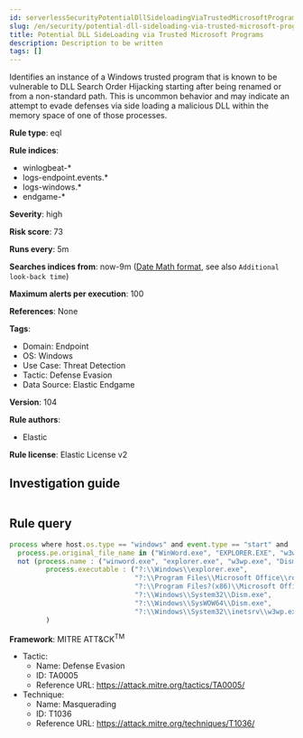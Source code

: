 ```yaml
---
id: serverlessSecurityPotentialDllSideloadingViaTrustedMicrosoftPrograms
slug: /en/security/potential-dll-sideloading-via-trusted-microsoft-programs
title: Potential DLL SideLoading via Trusted Microsoft Programs
description: Description to be written
tags: []
---
```


<div id="potential-dll-sideloading-via-trusted-microsoft-programs"></div>

Identifies an instance of a Windows trusted program that is known to be vulnerable to DLL Search Order Hijacking starting after being renamed or from a non-standard path. This is uncommon behavior and may indicate an attempt to evade defenses via side loading a malicious DLL within the memory space of one of those processes.

**Rule type**: eql

**Rule indices**: 

* winlogbeat-*
* logs-endpoint.events.*
* logs-windows.*
* endgame-*

**Severity**: high

**Risk score**: 73

**Runs every**: 5m

**Searches indices from**: now-9m ([Date Math format](((ref))/common-options.html#date-math), see also <DocLink id="serverlessSecurityRulesUiCreate" section="set-the-rules-schedule">`Additional look-back time`</DocLink>)

**Maximum alerts per execution**: 100

**References**: None

**Tags**: 

* Domain: Endpoint
* OS: Windows
* Use Case: Threat Detection
* Tactic: Defense Evasion
* Data Source: Elastic Endgame

**Version**: 104

**Rule authors**: 

* Elastic

**Rule license**: Elastic License v2

## Investigation guide

```markdown

```

## Rule query

```js
process where host.os.type == "windows" and event.type == "start" and
  process.pe.original_file_name in ("WinWord.exe", "EXPLORER.EXE", "w3wp.exe", "DISM.EXE") and
  not (process.name : ("winword.exe", "explorer.exe", "w3wp.exe", "Dism.exe") or
         process.executable : ("?:\\Windows\\explorer.exe",
                               "?:\\Program Files\\Microsoft Office\\root\\Office*\\WINWORD.EXE",
                               "?:\\Program Files?(x86)\\Microsoft Office\\root\\Office*\\WINWORD.EXE",
                               "?:\\Windows\\System32\\Dism.exe",
                               "?:\\Windows\\SysWOW64\\Dism.exe",
                               "?:\\Windows\\System32\\inetsrv\\w3wp.exe")
         )

```

**Framework**: MITRE ATT&CK<sup>TM</sup>

* Tactic:
    * Name: Defense Evasion
    * ID: TA0005
    * Reference URL: https://attack.mitre.org/tactics/TA0005/
* Technique:
    * Name: Masquerading
    * ID: T1036
    * Reference URL: https://attack.mitre.org/techniques/T1036/

